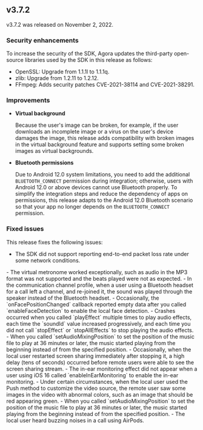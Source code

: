 ## v3.7.2

v3.7.2 was released on November 2, 2022.

### Security enhancements

To increase the security of the SDK, Agora updates the third-party open-source libraries used by the SDK in this release as follows:

- OpenSSL: Upgrade from 1.1.1l to 1.1.1q.
- zlib: Upgrade from 1.2.11 to 1.2.12.
- FFmpeg: Adds security patches CVE-2021-38114 and CVE-2021-38291.

### Improvements

- **Virtual background**

    Because the user's image can be broken, for example, if the user downloads an incomplete image or a virus on the user's device damages the image, this release adds compatibility with broken images in the virtual background feature and supports setting some broken images as virtual backgrounds.

<PlatformWrapper platform="android">

- **Bluetooth permissions**

    Due to Android 12.0 system limitations, you need to add the additional `BLUETOOTH_CONNECT` permission during integration; otherwise, users with Android 12.0 or above devices cannot use Bluetooth properly. To simplify the integration steps and reduce the dependency of apps on permissions, this release adapts to the Android 12.0 Bluetooth scenario so that your app no longer depends on the `BLUETOOTH_CONNECT` permission.
</PlatformWrapper>


### Fixed issues

This release fixes the following issues:

- The SDK did not support reporting end-to-end packet loss rate under some network conditions.

<PlatformWrapper platform="android">
- The virtual metronome worked exceptionally, such as audio in the MP3 format was not supported and the beats played were not as expected.
- In the communication channel profile, when a user using a Bluetooth headset for a call left a channel, and re-joined it, the sound was played through the speaker instead of the Bluetooth headset.
- Occasionally, the `onFacePositionChanged` callback reported empty data after you called `enableFaceDetection` to enable the local face detection.
- Crashes occurred when you called `playEffect` multiple times to play audio effects, each time the `soundId` value increased progressively, and each time you did not call `stopEffect` or `stopAllEffects` to stop playing the audio effects.
- When you called `setAudioMixingPosition` to set the position of the music file to play at 36 minutes or later, the music started playing from the beginning instead of from the specified position.
</PlatformWrapper>

<PlatformWrapper platform="ios">
- Occasionally, when the local user restarted screen sharing immediately after stopping it, a high delay (tens of seconds) occurred before remote users were able to see the screen sharing stream.
- The in-ear monitoring effect did not appear when a user using iOS 16 called `enableInEarMonitoring` to enable the in-ear monitoring.
- Under certain circumstances, when the local user used the Push method to customize the video source, the remote user saw some images in the video with abnormal colors, such as an image that should be red appearing green.
- When you called `setAudioMixingPosition` to set the position of the music file to play at 36 minutes or later, the music started playing from the beginning instead of from the specified position.
</PlatformWrapper>

<PlatformWrapper platform="macos">
- The local user heard buzzing noises in a call using AirPods.
</PlatformWrapper>

